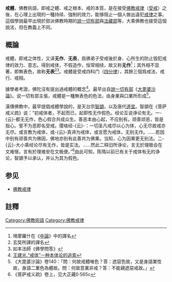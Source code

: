 {{佛教}}
'''戒體'''，佛教術語，即戒之體、戒之根本、戒的本質，是在接受[[佛教戒律|佛教戒律]]（[[受戒|受戒]]）之後，在心理上出現的一種持续、強制的效力，能够阻止一個人做出違犯[[尸羅|戒律]]之事。這個學說最早出現於部派佛教時期的[[說一切有部|說一切有部]]與[[法藏部|法藏部]]等，大乘佛教也接受這個說法，但在教義上不同。

==概論==
戒體，即戒之体性，又译'''无作'''、'''无表'''，爲佛弟子受戒後於身、心所生的防止毁犯戒律的效力、意志。得到戒体，不假造作，恒常相续，故又称'''无作'''<ref>鳩摩羅什在《[[中論|中論]]》中的譯名</ref>；其外相不显著，即無表色，故称'''无表'''<ref>玄奘所譯的譯名</ref><ref>如本法師《佛學問答》</ref>。戒體是受戒四科门（[[四分律|四分律]]），其餘三個爲戒法、戒行、戒相。

據學者考證，佛陀沒有提出過戒體的概念<ref>[https://wenku.baidu.com/view/c81f1a097e21af45b307a8bc.html 王建光.“戒体”一种本体论的追索]</ref>。最早出自[[說一切有部|說一切有部]]《[[大毘婆沙論|大毘婆沙論]]》。说一切有部主張，戒體是一種無表色的色法，由身業與口業所形成<ref name=dppsl>《大毘婆沙論》卷140：「問：何故戒體唯色？答：遮惡色故，又是身語業性故，身語二業色為體故。問：何故意業非戒？答：不能親遮惡戒故。」{{需要解释}}</ref>。

漢傳佛教中，最早提倡戒體學說的，是天台宗[[智顗|智顗]]，以及唐代[[道宣|道宣]]。智顗在《菩萨戒义疏》说：“初戒体者，不起而已，起即性无作假色。经论互说诤论有无。一-{云}-都无无作，色心假合共成众生。善恶本由心起，不应别有。顽善顽恶，皆是指心。誓不为恶即名受戒。璎珞经-{云}-：一切圣凡戒尽以心为体，心无尽故戒亦无尽。或言教为戒体，或-{云}-真谛为戒体，或言愿为戒体，无别无作。……若因中别有顽善共为佛因，佛地亦别有此善共为佛果。当知，心为因果更无别法。二-{云}-大小乘经论尽有无作，皆是实法。……然此二释旧所诤论，言无於理极会在文难惬，言有於理难安在文极便。”<ref>《菩萨戒义疏》卷上，见大正藏0·565c</ref>由此可知，陈隋以前已有关于戒体有无的诤论，智顗予以承认，并认为其为假色。

==参见==
*[[佛教戒律|佛教戒律]]

==註釋==
{{reflist}}

[[Category:佛教術語|Category:佛教術語]]
[[Category:佛教戒律|Category:佛教戒律]]